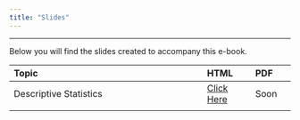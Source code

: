 ```yaml
---
title: "Slides"
---
```


------------------------------------------------------------------------

Below you will find the slides created to accompany this e-book.

| Topic                  | HTML | PDF |
|:-----------------------|:-----|:----|
| Descriptive Statistics | [Click Here](slides/decriptive-stats.html) | Soon |
|                        |      |     |

